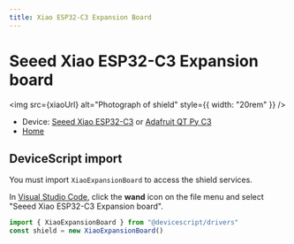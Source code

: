 ```yaml
---
title: Xiao ESP32-C3 Expansion Board
---
```



# Seeed Xiao ESP32-C3 Expansion board

<img src={xiaoUrl} alt="Photograph of shield" style={{ width: "20rem" }} />

-   Device: [Seeed Xiao ESP32-C3](/devices/seeed-xiao-esp32c3) or [Adafruit QT Py C3](/devices/adafruit-qt-py-c3)
-   [Home](https://wiki.seeedstudio.com/Seeeduino-XIAO-Expansion-Board/)

## DeviceScript import

You must import `XiaoExpansionBoard` to access the shield services.

In [Visual Studio Code](/getting-started/vscode),
click the **wand** icon on the file menu and 
select "Seeed Xiao ESP32-C3 Expansion board".

```ts
import { XiaoExpansionBoard } from "@devicescript/drivers"
const shield = new XiaoExpansionBoard()
```
